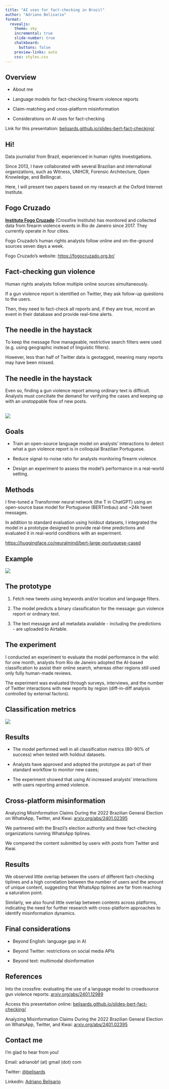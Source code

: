 ```yaml
---
title: "AI uses for fact-checking in Brazil"
author: "Adriano Belisario"
format:
  revealjs: 
    theme: sky
    incremental: true
    slide-number: true
    chalkboard: 
      buttons: false
    preview-links: auto
    css: styles.css
---
```


## Overview

- About me

- Language models for fact-checking firearm violence reports

- Claim-matching and cross-platform misinformation

- Considerations on AI uses for fact-checking

::: footer
Link for this presentation: [belisards.github.io/slides-bert-fact-checking/](https://belisards.github.io/slides-bert-fact-checking/)
:::


## Hi!

Data journalist from Brazil, experienced in human rights investigations.

Since 2013, I have collaborated with several Brazilian and international organizations, such as Witness, UNHCR, Forensic Architecture, Open Knowledge, and Bellingcat.

::: {.fragment .fade-in}
Here, I will present two papers based on my research at the Oxford Internet Institute.
:::

## Fogo Cruzado
[**Instituto Fogo Cruzado**](https://fogocruzado.org.br/) (Crossfire Institute) has monitored and collected data from firearm violence events in Rio de Janeiro since 2017. They currently operate in four cities.

Fogo Cruzado's human rights analysts follow online and on-the-ground sources seven days a week. 

::: footer
Fogo Cruzado's website: [https://fogocruzado.org.br/](https://fogocruzado.org.br/)
:::

## Fact-checking gun violence 

Human rights analysts follow multiple online sources simultaneously.

::: {.fragment .fade-in}
If a gun violence report is identified on Twitter, they ask follow-up questions to the users. 
:::

::: {.fragment .fade-in}
Then, they need to fact-check all reports and, if they are true, record an event in their database and provide real-time alerts.
:::

## The needle in the haystack

To keep the message flow manageable, restrictive search filters were used (e.g. using geographic instead of linguistic filters). 

However, less than half of Twitter data is geotagged, meaning many reports may have been missed.

## The needle in the haystack

Even so, finding a gun violence report among ordinary text is difficult. Analysts must conciliate the demand for verifying the cases and keeping up with an unstoppable flow of new posts.

## 

![](img/tweetdeck.jpeg)

## Goals

- Train an open-source language model on analysts' interactions to detect what a gun violence report is in colloquial Brazilian Portuguese.

- Reduce signal-to-noise ratio for analysts monitoring firearm violence.

- Design an experiment to assess the model's performance in a real-world setting.

## Methods

I fine-tuned a Transformer neural network (the T in ChatGPT) using an open-source base model for Portuguese (BERTimbau) and ~24k tweet messages.

In addition to standard evaluation using holdout datasets, I integrated the model in a prototype designed to provide real-time predictions and evaluated it in real-world conditions with an experiment.

::: footer
[https://huggingface.co/neuralmind/bert-large-portuguese-cased](https://huggingface.co/neuralmind/bert-large-portuguese-cased)
:::

## Example

![](img/examples.png)

## The prototype

1. Fetch new tweets using keywords and/or location and language filters.

2. The model predicts a binary classification for the message: gun violence report or ordinary text.

3. The text message and all metadata available - including the predictions - are uploaded to Airtable.

##  {background-image="img/airtable.png"}

## The experiment 

I conducted an experiment to evaluate the model performance in the wild: for one month, analysts from Rio de Janeiro adopted the AI-based classification to assist their online search, whereas other regions still used only fully human-made reviews. 

The experiment was evaluated through surveys, interviews, and the number of Twitter interactions with new reports by region (diff-in-diff analysis controlled by external factors).

## Classification metrics

![](img/results.png)

## Results

- The model performed well in all classification metrics (80-90% of success) when tested with holdout datasets.

- Analysts have approved and adopted the prototype as part of their standard workflow to monitor new cases;

- The experiment showed that using AI increased analysts' interactions with users reporting armed violence.

## Cross-platform misinformation

Analyzing Misinformation Claims During the 2022 Brazilian General Election on WhatsApp, Twitter, and Kwai: [arxiv.org/abs/2401.02395](https://arxiv.org/abs/2401.02395)

::: {.fragment .fade-in}
We partnered with the Brazil’s election authority and three fact-checking organizations running WhatsApp tiplines.

We compared the content submitted by users with posts from Twitter and Kwai.
:::

## Results

We observed little overlap between the users of different fact-checking tiplines and a high correlation between the number of users and the amount of unique content, suggesting that WhatsApp tiplines are far from reaching a saturation point. 

::: {.fragment .fade-in}
Similarly, we also found little overlap between contents across platforms, indicating the need for further research with cross-platform approaches to identify misinformation dynamics.
:::

## Final considerations

- Beyond English: language gap in AI

- Beyond Twitter: restrictions on social media APIs

- Beyond text: multimodal disinformation 

## References

Into the crossfire: evaluating the use of a language model to crowdsource gun violence reports: [arxiv.org/abs/2401.12989](https://arxiv.org/abs/2401.12989)

Access this presentation online: [belisards.github.io/slides-bert-fact-checking/](https://belisards.github.io/slides-bert-fact-checking/)

Analyzing Misinformation Claims During the 2022 Brazilian General Election on WhatsApp, Twitter, and Kwai: [arxiv.org/abs/2401.02395](https://arxiv.org/abs/2401.02395)

## Contact me

I'm glad to hear from you! 

Email: adrianobf (at) gmail (dot) com

Twitter: [@belisards](https://twitter.com/belisards)

LinkedIn: [Adriano Belisario](https://www.linkedin.com/in/adriano-belisario-76758632/)